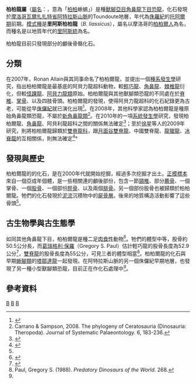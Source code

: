 {{NoteTA
|T=zh-hans:柏柏尔龙属;zh-hant:柏柏龍屬;
|1=zh-hans:柏柏尔;zh-hant:柏柏;}}
{{Automatic Taxobox
| taxon = Berberosaurus
| fossil_range = [[侏羅紀|侏羅紀]]前期，{{fossilrange|182}}
| image = Berberosaurus life restoration 2019.jpg
| image_width = 260px
| image_caption = 柏柏龍的復原圖
| authority = Allain ''et. al.'', 2007
| type_species = '''里阿斯柏柏龍<br>''Berberosaurus liassicus'''''
| type_species_authority = Allain ''et al.'', 2007
}}

'''柏柏龍屬'''（[[學名|屬名]]：{{lang|la|''Berberosaurus''}}，意為「[[柏柏人|柏柏]]蜥蜴」）是種[[獸腳亞目|獸腳亞目]][[角鼻龍下目|角鼻龍下目]][[恐龍|恐龍]]，化石發現於[[摩洛哥|摩洛哥]][[瓦爾扎扎特省|瓦爾扎扎特省]][[阿特拉斯山脈|阿特拉斯山脈]]的Toundoute地層，年代為[[侏羅紀|侏羅紀]]的[[托阿爾期|托阿爾期]]前期。[[模式種|模式種]]是'''里阿斯柏柏龍'''（''B. liassicus''），屬名以摩洛哥的[[柏柏爾人|柏柏爾人]]為名，而種名是以地質年代的[[里阿斯統|里阿斯統]]為名。

柏柏龍目前只發現部分的顱後骨骼化石。

== 分類 ==
在2007年，Ronan Allain與其同事命名了柏柏爾龍，並提出一個[[種系發生學|種系發生學]]研究，指出柏柏爾龍是最基底的阿貝力龍超科動物，較[[輕巧龍|輕巧龍]]、[[角鼻龍|角鼻龍]]、[[棘椎龍|棘椎龍]]衍化，但較[[怪踝龍|怪踝龍]]、[[阿貝力龍類|阿貝力龍類]]原始。柏柏爾龍與其他獸腳類恐龍的不同處在於[[脊椎|脊椎]]、[[掌骨|掌骨]]、以及四肢骨頭。柏柏爾龍的發現，使得阿貝力龍超科的化石紀錄更為古老，可能從早[[侏儸紀|侏儸紀]]就已演化出現<ref name=RAetal07>{{cite journal |last=Allain |first=Ronan |coauthors=Tykoski, Ronald; Aquesbi, Najat; Jalil, Nour-Eddine; Monbaron, Michel; Russell, Dale; and Taquet, Phillipe |year=2007 |title=A basal abelisauroid from the late Early Jurassic of the High Atlas Mountains, Morocco, and the radiation of ceratosaurs |journal=Journal of Vertebrate Paleontology |volume=27 |issue=3 |pages=610-624 }}</ref>。在2008年，其他科學家認為柏柏爾龍是種原始角鼻龍類恐龍，不屬於[[新角鼻龍類|新角鼻龍類]]<ref name = CyS08>Carrano & Sampson, 2008. The phylogeny of Ceratosauria (Dinosauria: Theropoda). Journal of Systematic Palaeontology. 6, 183-236.</ref>。在2010年的一項[[系統發生學|系統發生學]]研究，發現柏柏爾龍、[[角鼻龍|角鼻龍]]、阿貝利龍超科之間的關係無法確定<ref name="Ezcurraetal">{{Cite journal | author = Ezcurra, M.D., Agnolin, F.L. & Novas, F.E. | year = 2010 | title = An abelisauroid dinosaur with a non-atrophied manus from the Late Cretaceous Pari Aike Formation of southern Patagonia | url = http://www.mapress.com/zootaxa/2010/f/z02450p025f.pdf | journal = Zootaxa | volume = 2450 | issue =  | pages = 1–25 | access-date = 2012-03-19 | archive-date = 2020-03-31 | archive-url = https://web.archive.org/web/20200331185122/https://mapress.com/zootaxa/2010/f/z02450p025f.pdf | dead-url = no }}</ref>；至於[[徐星|徐星]]等人的2009年研究，則將柏柏爾龍歸類於[[雙脊龍科|雙脊龍科]]，跟[[雙脊龍|月面谷雙脊龍]]、中國雙脊龍、[[龍獵龍|龍獵龍]]、[[冰脊龍|冰脊龍]]的互相關係，則無法確定<ref name="xu2009">{{Cite journal | author = Xu, X., Clark, J.M., Mo, J., Choiniere, J., Forster, C.A., Erickson, G.M., Hone, D.W.E., Sullivan, C., Eberth, D.A., Nesbitt, S., Zhao, Q., Hernandez, R., Jia, C.-K., Han, F.-L., and Guo, Y. | year = 2009 | title = A Jurassic ceratosaur from China helps clarify avian digital homologies (supplementary information) | url = http://www.nature.com/nature/journal/v459/n7249/extref/nature08124-s1.pdf | journal = Nature | volume = 459 | issue =  | pages = 940–944 | doi = 10.1038/nature08124 | access-date = 2012-03-19 | archive-date = 2016-03-18 | archive-url = https://web.archive.org/web/20160318061359/http://www.nature.com/nature/journal/v459/n7249/extref/nature08124-s1.pdf | dead-url = no }}</ref>°

== 發現與歷史 ==
柏柏爾龍的的化石，是在2000年代就開始挖掘，經過多次挖掘才出土。[[正模標本|正模標本]]來自一個亞成年個體，是一些相關連的顱後部份，包含一節[[頸椎|頸椎]]、部分[[薦骨|薦骨]]、一個掌骨、一個[[股骨|股骨]]、一個部份[[脛骨|脛骨]]、以及兩個[[腓骨|腓骨]]。另一個部份股骨也被歸類於柏柏爾龍。牠們的化石發現於[[泥流|泥流]]沉積物中的[[屍骨層|屍骨層]]。後來的地質構造活動影響了這些骨頭<ref name=RAetal07/>。

== 古生物學與古生態學 ==
如同其他角鼻龍下目，柏柏爾龍是種二足[[肉食性|肉食性]]動物<ref name=tykoskirowe2004>{{cite_book |last=Tykoski |first=Ronald B. |coauthors=and Rowe, Timothy |year=2004 |chapter=Ceratosauria |editor=Weishampel, David B.; Dodson, Peter; and Osmólska, Halszka (eds.) |title=The Dinosauria |edition=Second Edition |publisher=University of California Press |location=Berkeley |pages=47–70 |isbn=0-520-24209-2}}</ref>。牠們的體型中等，股骨約50.5公分長，而[[葛瑞格利·保羅|葛瑞格利·保羅]]（Gregory S. Paul）估計輕巧龍的股骨長度為52.9公分<ref name=GSP88>{{cite book |last=Paul |first=Gregory S. |title=Predatory Dinosaurs of the World |url=https://archive.org/details/predatorydinosau00paul |year=1988 |publisher=Simon & Schuster |location=New York |isbn=0-671-61946-2 |pages=[https://archive.org/details/predatorydinosau00paul/page/266 266] }}</ref>，[[雙脊龍|雙脊龍]]的股骨長度為55公分，可見三者的體型相當<ref name=GSP88b>Paul, Gregory S. (1988). ''Predatory Dinosaurs of the World''. 268.</ref>。柏柏爾龍的化石與早期[[蜥腳類|蜥腳類]]的[[塔鄒達龍|塔鄒達龍]]一起發現。在阿特拉斯山脈的另一個侏儸紀早期地層，也發現了另一種小型獸腳類恐龍，目前正在作化石處理中<ref name=RAetal07/>。

== 參考資料 ==
{{reflist}}
{{獸腳亞目}}
{{Taxonbar|from=Q135653}}

[[Category:非洲恐龍|B]]
[[Category:角鼻龍下目|B]]
[[Category:侏羅紀恐龍|B]]